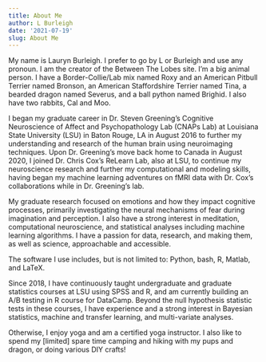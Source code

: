 ```yaml
---
title: About Me
author: L Burleigh
date: '2021-07-19'
slug: About Me
---
```


My name is Lauryn Burleigh. I prefer to go by L or Burleigh and use any pronoun. I am the creator of the Between The Lobes site. I'm a big animal person. I have a Border-Collie/Lab mix named Roxy and an American Pitbull Terrier named Bronson, an American Staffordshire Terrier named Tina, a bearded dragon named Severus, and a ball python named Brighid. I also have two rabbits, Cal and Moo. 

I began my graduate career in Dr. Steven Greening’s Cognitive Neuroscience of Affect and Psychopathology Lab (CNAPs Lab) at Louisiana State University (LSU) in Baton Rouge, LA in August 2016 to further my understanding and research of the human brain using neuroimaging techniques. Upon Dr. Greening's move back home to Canada in August 2020, I joined Dr. Chris Cox's ReLearn Lab, also at LSU, to continue my neuroscience research and further my computational and modeling skills, having began my machine learning adventures on fMRI data with Dr. Cox's collaborations while in Dr. Greening's lab. 

My graduate research focused on emotions and how they impact cognitive processes, primarily investigating the neural mechanisms of fear during imagination and perception. I also have a strong interest in meditation, computational neuroscience, and statistical analyses including machine learning algorithms. I have a passion for data, research, and making them, as well as science, approachable and accessible.

The software I use includes, but is not limited to: Python, bash, R, Matlab, and LaTeX.

Since 2018, I have continuously taught undergraduate and graduate statistics courses at LSU using SPSS and R, and am currently building an A/B testing in R course for DataCamp. Beyond the null hypothesis statistic tests in these courses, I have experience and a strong interest in Bayesian statistics, machine and transfer learning, and multi-variate analyses.

Otherwise, I enjoy yoga and am a certified yoga instructor. I also like to spend my [limited] spare time camping and hiking with my pups and dragon, or doing various DIY crafts! 